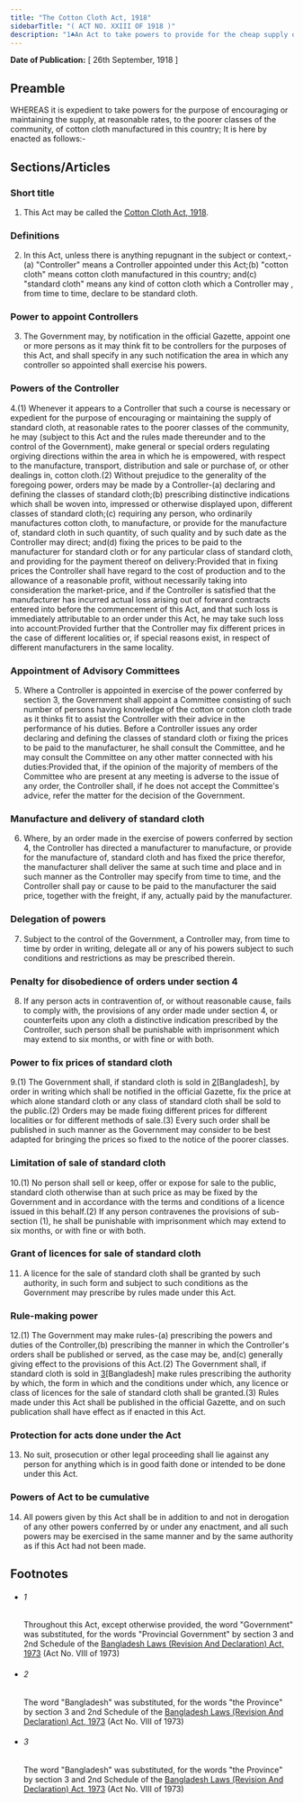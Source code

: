 ```yaml
---
title: "The Cotton Cloth Act, 1918"
sidebarTitle: "( ACT NO. XXIII OF 1918 )"
description: "1♣An Act to take powers to provide for the cheap supply of cotton cloth to the poorer classes of the community."
---
```


**Date of Publication:** [ 26th September, 1918 ]

## Preamble

WHEREAS it is expedient to take powers for the purpose of encouraging or maintaining the supply, at reasonable rates, to the poorer classes of the community, of cotton cloth manufactured in this country; It is here by enacted as follows:-

## Sections/Articles

### Short title

1. This Act may be called the [Cotton Cloth Act, 1918](/act-111.html "Cotton Cloth Act, 1918").

### Definitions

2. In this Act, unless there is anything repugnant in the subject or context,-(a) "Controller" means a Controller appointed under this Act;(b) "cotton cloth" means cotton cloth manufactured in this country; and(c) "standard cloth" means any kind of cotton cloth which a Controller may , from time to time, declare to be standard cloth.

### Power to appoint Controllers

3. The Government may, by notification in the official Gazette, appoint one or more persons as it may think fit to be controllers for the purposes of this Act, and shall specify in any such notification the area in which any controller so appointed shall exercise his powers.

### Powers of the Controller

4.(1) Whenever it appears to a Controller that such a course is necessary or expedient for the purpose of encouraging or maintaining the supply of standard cloth, at reasonable rates to the poorer classes of the community, he may (subject to this Act and the rules made thereunder and to the control of the Government), make general or special orders regulating orgiving directions within the area in which he is empowered, with respect to the manufacture, transport, distribution and sale or purchase of, or other dealings in, cotton cloth.(2) Without prejudice to the generality of the foregoing power, orders may be made by a Controller-(a) declaring and defining the classes of standard cloth;(b) prescribing distinctive indications which shall be woven into, impressed or otherwise displayed upon, different classes of standard cloth;(c) requiring any person, who ordinarily manufactures cotton cloth, to manufacture, or provide for the manufacture of, standard cloth in such quantity, of such quality and by such date as the Controller may direct; and(d) fixing the prices to be paid to the manufacturer for standard cloth or for any particular class of standard cloth, and providing for the payment thereof on delivery:Provided that in fixing prices the Controller shall have regard to the cost of production and to the allowance of a reasonable profit, without necessarily taking into consideration the market-price, and if the Controller is satisfied that the manufacturer has incurred actual loss arising out of forward contracts entered into before the commencement of this Act, and that such loss is immediately attributable to an order under this Act, he may take such loss into account:Provided further that the Controller may fix different prices in the case of different localities or, if special reasons exist, in respect of different manufacturers in the same locality.

### Appointment of Advisory Committees

5. Where a Controller is appointed in exercise of the power conferred by section 3, the Government shall appoint a Committee consisting of such number of persons having knowledge of the cotton or cotton cloth trade as it thinks fit to assist the Controller with their advice in the performance of his duties. Before a Controller issues any order declaring and defining the classes of standard cloth or fixing the prices to be paid to the manufacturer, he shall consult the Committee, and he may consult the Committee on any other matter connected with his duties:Provided that, if the opinion of the majority of members of the Committee who are present at any meeting is adverse to the issue of any order, the Controller shall, if he does not accept the Committee's advice, refer the matter for the decision of the Government.

### Manufacture and delivery of standard cloth

6. Where, by an order made in the exercise of powers conferred by section 4, the Controller has directed a manufacturer to manufacture, or provide for the manufacture of, standard cloth and has fixed the price therefor, the manufacturer shall deliver the same at such time and place and in such manner as the Controller may specify from time to time, and the Controller shall pay or cause to be paid to the manufacturer the said price, together with the freight, if any, actually paid by the manufacturer.

### Delegation of powers

7. Subject to the control of the Government, a Controller may, from time to time by order in writing, delegate all or any of his powers subject to such conditions and restrictions as may be prescribed therein.

### Penalty for disobedience of orders under section 4

8. If any person acts in contravention of, or without reasonable cause, fails to comply with, the provisions of any order made under section 4, or counterfeits upon any cloth a distinctive indication prescribed by the Controller, such person shall be punishable with imprisonment which may extend to six months, or with fine or with both.

### Power to fix prices of standard cloth

9.(1) The Government shall, if standard cloth is sold in [2](1)[Bangladesh], by order in writing which shall be notified in the official Gazette, fix the price at which alone standard cloth or any class of standard cloth shall be sold to the public.(2) Orders may be made fixing different prices for different localities or for different methods of sale.(3) Every such order shall be published in such manner as the Government may consider to be best adapted for bringing the prices so fixed to the notice of the poorer classes.

### Limitation of sale of standard cloth

10.(1) No person shall sell or keep, offer or expose for sale to the public, standard cloth otherwise than at such price as may be fixed by the Government and in accordance with the terms and conditions of a licence issued in this behalf.(2) If any person contravenes the provisions of sub-section (1), he shall be punishable with imprisonment which may extend to six months, or with fine or with both.

### Grant of licences for sale of standard cloth

11. A licence for the sale of standard cloth shall be granted by such authority, in such form and subject to such conditions as the Government may prescribe by rules made under this Act.

### Rule-making power

12.(1) The Government may make rules-(a) prescribing the powers and duties of the Controller,(b) prescribing the manner in which the Controller's orders shall be published or served, as the case may be, and(c) generally giving effect to the provisions of this Act.(2) The Government shall, if standard cloth is sold in [3](1)[Bangladesh] make rules prescribing the authority by which, the form in which and the conditions under which, any licence or class of licences for the sale of standard cloth shall be granted.(3) Rules made under this Act shall be published in the official Gazette, and on such publication shall have effect as if enacted in this Act.

### Protection for acts done under the Act

13. No suit, prosecution or other legal proceeding shall lie against any person for anything which is in good faith done or intended to be done under this Act.

### Powers of Act to be cumulative

14. All powers given by this Act shall be in addition to and not in derogation of any other powers conferred by or under any enactment, and all such powers may be exercised in the same manner and by the same authority as if this Act had not been made.

## Footnotes

- ###### 1

  Throughout this Act, except otherwise provided, the word "Government" was substituted, for the words "Provincial Government" by section 3 and 2nd Schedule of the [Bangladesh Laws (Revision And Declaration) Act, 1973](/act-430.html "Bangladesh Laws (Revision And Declaration) Act, 1973") (Act No. VIII of 1973)

- ###### 2

  The word "Bangladesh" was substituted, for the words "the Province" by section 3 and 2nd Schedule of the [Bangladesh Laws (Revision And Declaration) Act, 1973](/act-430.html "Bangladesh Laws (Revision And Declaration) Act, 1973") (Act No. VIII of 1973)

- ###### 3

  The word "Bangladesh" was substituted, for the words "the Province" by section 3 and 2nd Schedule of the [Bangladesh Laws (Revision And Declaration) Act, 1973](/act-430.html "Bangladesh Laws (Revision And Declaration) Act, 1973") (Act No. VIII of 1973)
